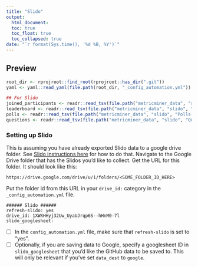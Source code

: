 ```yaml
---
title: "Slido"
output: 
  html_document:
  toc: true
  toc_float: true
  toc_collapsed: true
date: "`r format(Sys.time(), '%d %B, %Y')`"
---
```


## Preview

```r
root_dir <- rprojroot::find_root(rprojroot::has_dir(".git"))
yaml <- yaml::read_yaml(file.path(root_dir, "_config_automation.yml"))

## For Slido
joined_participants <- readr::read_tsv(file.path("metricminer_data", "slido", "JoinedParticipants.tsv"))
leaderboard <- readr::read_tsv(file.path("metricminer_data", "slido", "Leaderboard.tsv"))
polls <- readr::read_tsv(file.path("metricminer_data", "slido", "Polls-overall.tsv"))
questions <- readr::read_tsv(file.path("metricminer_data", "slido", "Questions.tsv"))
```

### Setting up Slido

This is assuming you have already exported Slido data to a google drive folder. See [Slido instructions here](https://community.slido.com/analytics-and-exports-44/export-your-questions-poll-results-quiz-leaderboard-and-ideas-532) for how to do that. Navigate to the Google Drive folder that has the Slidos you'd like to collect. Get the URL for this folder. It should look like this:

```
https://drive.google.com/drive/u/1/folders/<SOME_FOLDER_ID_HERE>
```

Put the folder id from this URL in your `drive_id:` category in the `_config_automation.yml` file.
```
###### Slido ######
refresh-slido: yes
drive_id: 1XWXHHyj32Uw_UyaUJrqp6S--hHnM0-7l
slido_googlesheet:
```

- [ ] In the `config_automation.yml` file, make sure that `refresh-slido` is set to "yes".
- [ ] Optionally, if you are saving data to Google, specify a googlesheet ID in `slido_googlesheet` that you'd like the GitHub data to be saved to. This will only be relevant if you've set `data_dest` to `google`.
